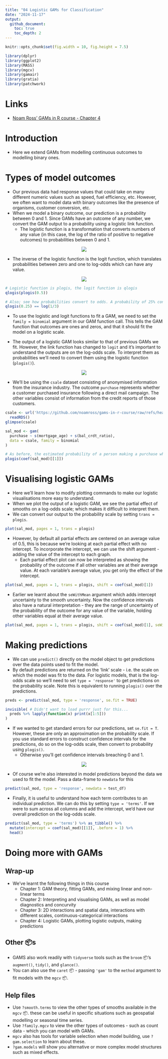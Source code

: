 ```yaml
---
title: "04 Logistic GAMs for Classification"
date: "2024-11-17"
output:
  github_document:
    toc: true
    toc_depth: 2
---
```


```r
knitr::opts_chunk$set(fig.width = 10, fig.height = 7.5)

library(dplyr)
library(ggplot2)
library(MASS)
library(mgcv)
library(gamair)
library(gratia)
library(patchwork)
```

# Links

-   [Noam Ross' GAMs in R course - Chapter 4](https://noamross.github.io/gams-in-r-course/chapter4)

# Introduction

-   Here we extend GAMs from modelling continuous outcomes to modelling binary ones.

# Types of model outcomes

-   Our previous data had response values that could take on many different numeric values such as speed, fuel efficiency, etc. However, we often want to model data with binary outcomes like the presence of organisms, customer conversion, etc.
-   When we model a binary outcome, our prediction is a probability between 0 and 1. Since GAMs have an outcome of any number, we convert the GAM output to a probability using a logistic link function.
    -   The logistic function is a transformation that converts numbers of any value (in this case, the log of the ratio of positive to negative outcomes) to probabilities between 0 and 1.

<center>

![](images/clipboard-498698985.png)

</center> 

-   The inverse of the logistic function is the logit function, which translates probabilities between zero and one to log-odds which can have any value.

<center>

![](images/clipboard-4133307324.png)

</center>

```r
# Logistic function is plogis, the logit function is qlogis
qlogis(plogis(0.5))

# Also; see how probabilities convert to odds. A probability of 25% converts to the log odds of 1 positive to 3 negatives
qlogis(0.25) == log(1/3)
```

-   To use the logistic and logit functions to fit a GAM, we need to set the `family = binomial` argument in our GAM function call. This tells the GAM function that outcomes are ones and zeros, and that it should fit the model on a logistic scale.

-   The output of a logistic GAM looks similar to that of previous GAMs we fit. However, the link function has changed to `logit` and it's important to understand the outputs are on the log-odds scale. To interpret them as probabilities we'll need to convert them using the logistic function (`plogis()`).

<center>

![](images/clipboard-3824340102.png)

</center>

-   We'll be using the `csale` dataset consisting of anonymised information from the insurance industry. The outcome `purchase` represents whether a customer purchased insurance following a direct mail campaign. The other variables consist of information from the credit reports of those customers.

```r
csale <- url('https://github.com/noamross/gams-in-r-course/raw/refs/heads/master/csale.rds') %>%
  readRDS()
glimpse(csale)

sal_mod <- gam(
  purchase ~ s(mortgage_age) + s(bal_crdt_ratio),
  data = csale, family = binomial
)

# As before, the estimated probability of a person making a purchase who has mean values of all variables is the intercept (but with `plogis()` applied to get to probability):
plogis(coef(sal_mod)[[1]])
```

# Visualising logistic GAMs

-   Here we'll learn how to modify plotting commands to make our logistic visualisations more easy to understand.
-   When we plot the output of a logistic GAM, we see the partial effect of smooths on a log-odds scale; which makes it difficult to interpret them.
-   We can convert our output to the probability scale by setting `trans = plogis`.

```r
plot(sal_mod, pages = 1, trans = plogis)
```

-   However, by default all partial effects are centered on an average value of 0.5, this is because we're looking at each partial effect with no intercept. To incorporate the intercept, we can use the shift argument - adding the value of the intercept to each graph.
    -   Each partial effect plot can now be interpreted as showing the probability of the outcome if all other variables are at their average value. At each variable's average value, you get only the effect of the intercept.

```r
plot(sal_mod, pages = 1, trans = plogis, shift = coef(sal_mod)[1])
```

-   Earlier we learnt about the `seWithMean` argument which adds intercept uncertainty to the smooth uncertainty. Now the confidence intervals also have a natural interpretation - they are the range of uncertainty of the probability of the outcome for any value of the variable, holding other variables equal at their average value.

```r
plot(sal_mod, pages = 1, trans = plogis, shift = coef(sal_mod)[1], seWithMean = T)
```

# Making predictions

-   We can use `predict()` directly on the model object to get predictions over the data points used to fit the model.
-   By default predictions are returned on the 'link' scale - i.e. the scale on which the model was fit to the data. For logistic models, that is the log-odds scale so we'll need to set `type = 'response'` to get predictions on the probability scale. Note this is equivalent to running `plogis()` over the predictions.

```r
preds <- predict(sal_mod, type = 'response', se.fit = TRUE)

invisible( # Didn't want to load purrr just for this...
  preds %>% lapply(function(x) print(x[1:5]))
)
```

-   If we wanted to get standard errors for our predictions, set `se.fit = T`. However, these are only an approximation on the probability scale. If you use standard errors to construct confidence intervals for the predictions, do so on the log-odds scale, then convert to probability using `plogis()`.
    -   Otherwise you'll get confidence intervals breaching 0 and 1.

<center>

![](images/clipboard-766116329.png)

</center>

- Of course we're also interested in model predictions beyond the data we used to fit the model. Pass a data-frame to `newdata` for this

```r
predict(sal_mod, type = 'response', newdata = test_df)
```

- Finally, it is useful to understand how each term contributes to an individual prediction. We can do this by setting `type = 'terms'`. If we were to sum across all columns and add the intercept, we'd have our overall prediction on the log-odds scale.

```r
predict(sal_mod, type = 'terms') %>% as_tibble() %>% 
  mutate(intercept = coef(sal_mod)[[1]], .before = 1) %>% 
  head()
```

# Doing more with GAMs

## Wrap-up
- We've learnt the following things in this course
  - Chapter 1: GAM theory, fitting GAMs, and mixing linear and non-linear terms
  - Chapter 2: Interpreting and visualising GAMs, as well as model diagnostics and concurvity
  - Chapter 3: 2D interactions and spatial data, interactions with different scales, continuous-categorical interactions
  - Chapter 4: Logistic GAMs, plotting logistic outputs, making predictions
  
## Other 📦s
- GAMS also work readily with `tidyverse` tools such as the `broom` 📦's `augment()`, `tidy()`, and `glance()`.
- You can also use the `caret` 📦 - passing `'gam'` to the `method` argument to fit models with the `mgcv` 📦.

## Help files

- Use `?smooth.terms` to view the other types of smooths available in the `mgcv` 📦. these can be useful in specific situations such as geospatial modelling or seasonal time series.
- Use `?family.mgcv` to view the other types of outcomes - such as count data - which you can model with GAMs.
- `mgcv` also has tools for variable selection when model building, use `?gam.selection` to learn about these.
- `?gam.models` will show you alternative or more complex model structures such as mixed effects.